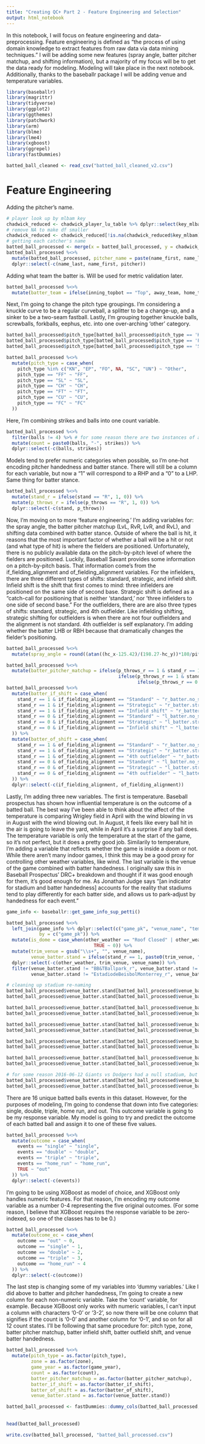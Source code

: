 ```yaml
---
title: "Creating QC+ Part 2 - Feature Engineering and Selection"
output: html_notebook
---
```


In this notebook, I will focus on feature engineering and data-preprocessing. Feature engineering is defined as "the process of using domain knowledge to extract features from raw data via data mining techniques." I will be adding some new features (spray angle, batter pitcher matchup, and shifting information), but a majority of my focus will be to get the data ready for modeling. Modeling will take place in the next notebook. Additionally, thanks to the baseballr package I will be adding venue and temperature variables.

```r
library(baseballr)
library(magrittr)
library(tidyverse)
library(ggplot2)
library(ggthemes)
library(patchwork)
library(arm)
library(blme)
library(lme4)
library(xgboost)
library(ggrepel)
library(fastDummies)
```

```r
batted_ball_cleaned <- read_csv("batted_ball_cleaned_v2.csv")
```


# Feature Engineering

Adding the pitcher's name. 
```r
# player look up by mlbam key
chadwick_reduced <- chadwick_player_lu_table %>% dplyr::select(key_mlbam, name_last, name_first)
# remove NA to make df smaller
chadwick_reduced <- chadwick_reduced[!is.na(chadwick_reduced$key_mlbam),]
# getting each catcher's name
batted_ball_processed <- merge(x = batted_ball_processed, y = chadwick_reduced, by.x = "pitcher", by.y = "key_mlbam")
batted_ball_processed %<>%
  mutate(batted_ball_processed, pitcher_name = paste(name_first, name_last, sep = " ")) %>%
  dplyr::select(-c(name_last, name_first, pitcher))
```


Adding what team the batter is. Will be used for metric validation later.
```r
batted_ball_processed %<>%
  mutate(batter_team = ifelse(inning_topbot == "Top", away_team, home_team))
```


Next, I'm going to change the pitch type groupings. I'm considering a knuckle curve to be a regular curveball, a splitter to be a change-up, and a sinker to be a two-seam fastball. Lastly, I'm grouping together knuckle balls, screwballs, forkballs, eephus, etc. into one over-arching 'other' category. 
```r
batted_ball_processed$pitch_type[batted_ball_processed$pitch_type == 'KC'] <- 'CU'
batted_ball_processed$pitch_type[batted_ball_processed$pitch_type == 'FS'] <- 'CH'
batted_ball_processed$pitch_type[batted_ball_processed$pitch_type == 'SI'] <- 'FT'

batted_ball_processed %<>%
  mutate(pitch_type = case_when(
    pitch_type %in% c("KN", "EP", "FO", NA, "SC", "UN") ~ "Other",
    pitch_type == "FF" ~ "FF",
    pitch_type == "SL" ~ "SL", 
    pitch_type == "CH" ~ "CH", 
    pitch_type == "FT" ~ "FT",
    pitch_type == "CU" ~ "CU", 
    pitch_type == "FC" ~ "FC"
  ))
```

Here, I'm combining strikes and balls into one count variable. 
```r
batted_ball_processed %<>%
  filter(balls != 4) %>% # for some reason there are two instances of a count with 4 balls
  mutate(count = paste0(balls, "-", strikes)) %>%
  dplyr::select(-c(balls, strikes))
```

Models tend to prefer numeric categories when possible, so I'm one-hot encoding pitcher handedness and batter stance. There will still be a column for each variable, but now a "1" will correspond to a RHP and a "0" to a LHP. Same thing for batter stance.
```r
batted_ball_processed %<>%
  mutate(stand_r = ifelse(stand == "R", 1, 0)) %>%
  mutate(p_throws_r = ifelse(p_throws == "R", 1, 0)) %>%
  dplyr::select(-c(stand, p_throws))
```

Now, I'm moving on to more 'feature engineering.' I'm adding variables for: the spray angle, the batter pitcher matchup (LvL, RvR, LvR, and RvL), and shifting data combined with batter stance. Outside of where the ball is hit, it reasons that the most important factor of whether a ball will be a hit or not (and what type of hit) is where the fielders are positioned. Unfortunately, there is no publicly available data on the pitch-by-pitch level of where the fielders are positioned. Luckily, Baseball Savant provides some information on a pitch-by-pitch basis. That information come's from the if_fielding_alignment and of_fielding_alignment variables. For the infielders, there are three different types of shifts: standard, strategic, and infield shift. Infield shift is the shift that first comes to mind: three infielders are positioned on the same side of second base. Strategic shift is defined as a "catch-call for positioning that is neither 'standard,' nor 'three infielders to one side of second base." For the outfielders, there are are also three types of shifts: standard, strategic, and 4th outfielder. Like infielding shifting, strategic shifting for outfielders is when there are not four outfielders and the alignment is not standard. 4th outfielder is self explanatory. I'm adding whether the batter LHB or RBH because that dramatically changes the fielder's positioning.
```r
batted_ball_processed %<>%
  mutate(spray_angle = round((atan((hc_x-125.42)/(198.27-hc_y))*180/pi*.75),1))

batted_ball_processed %<>%
  mutate(batter_pitcher_matchup = ifelse(p_throws_r == 1 & stand_r == 1, "r.vs.r", #pithcer.hand_batter.hand
                                         ifelse(p_throws_r == 1 & stand_r == 0, "r.vs.l",
                                                ifelse(p_throws_r == 0 & stand_r == 1, "l.vs.r", "l.vs.l"))))
batted_ball_processed %<>%
  mutate(batter_if_shift = case_when(
    stand_r == 1 & if_fielding_alignment == "Standard" ~ "r_batter.no_shift",
    stand_r == 1 & if_fielding_alignment == "Strategic" ~ "r_batter.strategic_shift",
    stand_r == 1 & if_fielding_alignment == "Infield shift" ~ "r_batter.shift",
    stand_r == 0 & if_fielding_alignment == "Standard" ~ "l_batter.no_shift",
    stand_r == 0 & if_fielding_alignment == "Strategic" ~ "l_batter.strategic_shift",
    stand_r == 0 & if_fielding_alignment == "Infield shift" ~ "l_batter.shift",
  )) %>%
  mutate(batter_of_shift = case_when(
    stand_r == 1 & of_fielding_alignment == "Standard" ~ "r_batter.no_shift",
    stand_r == 1 & of_fielding_alignment == "Strategic" ~ "r_batter.strategic_shift",
    stand_r == 1 & of_fielding_alignment == "4th outfielder" ~ "r_batter.4th_outfielder",
    stand_r == 0 & of_fielding_alignment == "Standard" ~ "l_batter.no_shift",
    stand_r == 0 & of_fielding_alignment == "Strategic" ~ "l_batter.strategic_shift",
    stand_r == 0 & of_fielding_alignment == "4th outfielder" ~ "l_batter.4th_outfielder",
  )) %>%
  dplyr::select(-c(if_fielding_alignment, of_fielding_alignment))
```

Lastly, I'm adding three new variables. The first is temperature. Baseball prospectus has shown how influential temperature is on the outcome of a batted ball. The best way I've been able to think about the affect of the temperature is comparing Wrigley field in April with the wind blowing in vs in August with the wind blowing out. In August, it feels like every ball hit in the air is going to leave the yard, while in April it's a surprise if any ball does. The temperature variable is only the temperature at the start of the game, so it's not perfect, but it does a pretty good job. Similarily to temperature, I'm adding a variable that reflects whether the game is inside a doom or not. While there aren't many indoor games, I think this may be a good proxy for controlling other weather variables, like wind. The last variable is the venue of the game combined with batter handedness. I originally saw this in Baseball Prospectus' DRC+ breakdown and thought if it was good enough for them, it's good enough for me. As Jonathan Judge says "[an indicator for stadium and batter handedness] accounts for the reality that stadiums tend to play differently for each batter side, and allows us to park-adjust by handedness for each event."
```r
game_info <- baseballr::get_game_info_sup_petti()

batted_ball_processed %<>%
  left_join(game_info %>% dplyr::select(c("game_pk", "venue_name", "temperature", "other_weather")),
            by = c("game_pk")) %>%
  mutate(is_dome = case_when(other_weather == "Roof Closed" | other_weather == "Dome" ~ 1,
                                TRUE ~ 0)) %>%
  mutate(trim_venue = gsub("\\s+", "", venue_name),
         venue_batter.stand = ifelse(stand_r == 1, paste0(trim_venue, "_", "r"), paste0(trim_venue, "_", "l"))) %>%
  dplyr::select(-c(other_weather, trim_venue, venue_name)) %>%
  filter(venue_batter.stand != "BB&TBallpark_r", venue_batter.stand != "HiramBithornStadium_l", # no statcast info from these parks
         venue_batter.stand != "EstadiodeBeisbolMonterrey_r", venue_batter.stand != "EstadiodeBeisbolMonterrey_l")

# cleaning up stadium re-naming
batted_ball_processed$venue_batter.stand[batted_ball_processed$venue_batter.stand == 'U.S.CellularField_l'] <- 'GuaranteedRateField_l'
batted_ball_processed$venue_batter.stand[batted_ball_processed$venue_batter.stand == 'U.S.CellularField_r'] <- 'GuaranteedRateField_r'

batted_ball_processed$venue_batter.stand[batted_ball_processed$venue_batter.stand == 'O.coColiseum_l'] <- 'OaklandColiseum_l'
batted_ball_processed$venue_batter.stand[batted_ball_processed$venue_batter.stand == 'O.coColiseum_r'] <- 'OaklandColiseum_r'

batted_ball_processed$venue_batter.stand[batted_ball_processed$venue_batter.stand == 'AngelStadiumofAnaheim_l'] <- 'AngelStadium_l'
batted_ball_processed$venue_batter.stand[batted_ball_processed$venue_batter.stand == 'AngelStadiumofAnaheim_r'] <- 'AngelStadium_r'

batted_ball_processed$venue_batter.stand[batted_ball_processed$venue_batter.stand == 'OraclePark_l'] <- 'AT&TPark_l'
batted_ball_processed$venue_batter.stand[batted_ball_processed$venue_batter.stand == 'OraclePark_r'] <- 'AT&TPark_r'

batted_ball_processed$venue_batter.stand[batted_ball_processed$venue_batter.stand == 'T-MobilePark_l'] <- 'SafecoField_l'
batted_ball_processed$venue_batter.stand[batted_ball_processed$venue_batter.stand == 'T-MobilePark_r'] <- 'SafecoField_r'

# for some reason 2016-06-12 Giants vs Dodgers had a null stadium, but it happened at AT&T Park (https://www.baseball-reference.com/boxes/SFN/SFN201606120.shtml)
batted_ball_processed$venue_batter.stand[batted_ball_processed$venue_batter.stand == 'NA_l'] <- 'AT&TPark_l'
batted_ball_processed$venue_batter.stand[batted_ball_processed$venue_batter.stand == 'NA_r'] <- 'AT&TPark_r'
```


There are 16 unique batted balls events in this dataset. However, for the purposes of modeling, I'm going to condense that down into five categories: single, double, triple, home run, and out. This outcome variable is going to be my response variable. My model is going to try and predict the outcome of each batted ball and assign it to one of these five values. 
```r
batted_ball_processed %<>%
  mutate(outcome = case_when(
    events == "single" ~ "single",
    events == "double" ~ "double", 
    events == "triple" ~ "triple", 
    events == "home_run" ~ "home_run", 
    TRUE ~ "out"
  )) %>%
  dplyr::select(-c(events))
```

I'm going to be using XGBoost as model of choice, and XGBoost only handles numeric features. For that reason, I'm encoding my outcome variable as a number 0-4 representing the five original outcomes. (For some reason, I believe that XGBoost requires the response variable to be zero-indexed, so one of the classes has to be 0.)
```r
batted_ball_processed %<>%
  mutate(outcome_ec = case_when(
    outcome == "out" ~ 0,
    outcome == "single" ~ 1,
    outcome == "double" ~ 2,
    outcome == "triple" ~ 3,
    outcome == "home_run" ~ 4
  )) %>%
  dplyr::select(-c(outcome))
```



The last step is changing some of my variables into 'dummy variables.' Like I did above to batter and pitcher handedness, I'm going to create a new column for each non-numeric variable. Take the 'count' variable, for example. Because XGBoost only works with numeric variables, I can't input a column with characters '0-0' or '3-2', so now there will be one column that signifies if the count is '0-0' and another column for '0-1', and so on for all 12 count states. I'll be following that same procedure for: pitch type, zone, batter pitcher matchup, batter infield shift, batter outfield shift, and venue batter handedness. 
```r
batted_ball_processed %<>%
  mutate(pitch_type = as.factor(pitch_type), 
         zone = as.factor(zone), 
         game_year = as.factor(game_year),
         count = as.factor(count),
         batter_pitcher_matchup = as.factor(batter_pitcher_matchup),
         batter_if_shift = as.factor(batter_if_shift),
         batter_of_shift = as.factor(batter_of_shift),
         venue_batter.stand = as.factor(venue_batter.stand)) 

batted_ball_processed <- fastDummies::dummy_cols(batted_ball_processed, select_columns = c("pitch_type", "zone", "count", 
                                                                                   "batter_pitcher_matchup", "batter_if_shift", 
                                                                                   "batter_of_shift", "venue_batter.stand"))
head(batted_ball_processed)
```

```r
write.csv(batted_ball_processed, "batted_ball_processed.csv")
```